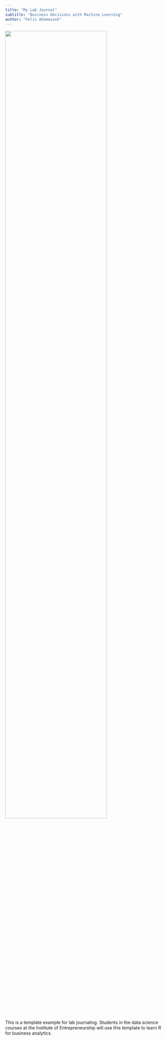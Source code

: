 ```yaml
---
title: "My Lab Journal"
subtitle: "Business Decisions with Machine Learning"
author: "Felix Adamaszek"
---
```


![](assets/logo/TIE_logo.svg){width=80% fig-align="center"}

This is a template example for lab journaling. Students in the data science courses at the Institute of Entrepreneurship will use this template to learn R for business analytics. 